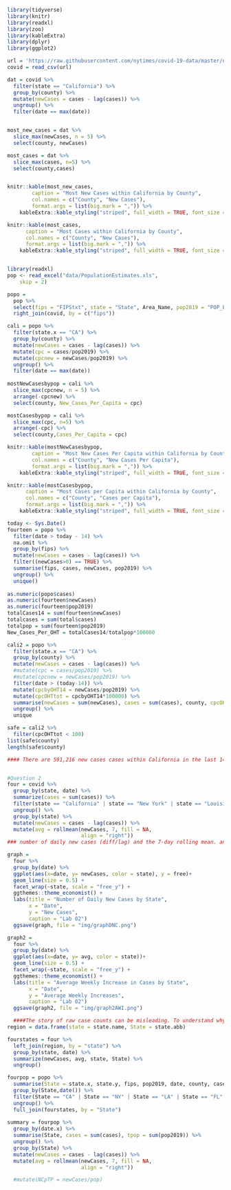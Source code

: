 ```r
library(tidyverse)
library(knitr)
library(readxl)
library(zoo)
library(kableExtra)
library(dplyr)
library(ggplot2)

url = 'https://raw.githubusercontent.com/nytimes/covid-19-data/master/us-counties.csv'
covid = read_csv(url)

dat = covid %>% 
  filter(state == "California") %>% 
  group_by(county) %>% 
  mutate(newCases = cases - lag(cases)) %>% 
  ungroup() %>% 
  filter(date == max(date)) 


most_new_cases = dat %>% 
  slice_max(newCases, n = 5) %>% 
  select(county, newCases)

most_cases = dat %>% 
  slice_max(cases, n=5) %>% 
  select(county,cases) 


knitr::kable(most_new_cases,              
        caption = "Most New Cases within California by County",
        col.names = c("County", "New Cases"),
        format.args = list(big.mark = ",")) %>% 
    kableExtra::kable_styling("striped", full_width = TRUE, font_size = 14)

knitr::kable(most_cases,              
      caption = "Most Cases within California by County",
      col.names = c("County", "New Cases"),
      format.args = list(big.mark = ",")) %>% 
    kableExtra::kable_styling("striped", full_width = TRUE, font_size = 14)


library(readxl)
pop <- read_excel("data/PopulationEstimates.xls", 
    skip = 2)

popo = 
  pop %>% 
  select(fips = "FIPStxt", state = "State", Area_Name, pop2019 = "POP_ESTIMATE_2019") %>% 
  right_join(covid, by = c("fips"))

cali = popo %>% 
  filter(state.x == "CA") %>% 
  group_by(county) %>% 
  mutate(newCases = cases - lag(cases)) %>% 
  mutate(cpc = cases/pop2019) %>% 
  mutate(cpcnew = newCases/pop2019) %>% 
  ungroup() %>% 
  filter(date == max(date)) 
 
mostNewCasesbypop = cali %>% 
  slice_max(cpcnew, n = 5) %>% 
  arrange(-cpcnew) %>% 
  select(county, New_Cases_Per_Capita = cpc)

mostCasesbypop = cali %>% 
  slice_max(cpc, n=5) %>% 
  arrange(-cpc) %>% 
  select(county,Cases_Per_Capita = cpc) 

knitr::kable(mostNewCasesbypop,              
        caption = "Most New Cases Per Capita within California by County",
        col.names = c("County", "New Cases Per Capita"),
        format.args = list(big.mark = ",")) %>% 
    kableExtra::kable_styling("striped", full_width = TRUE, font_size = 14)

knitr::kable(mostCasesbypop,              
      caption = "Most Cases per Capita within California by County",
      col.names = c("County", "Cases per Capita"),
      format.args = list(big.mark = ",")) %>% 
    kableExtra::kable_styling("striped", full_width = TRUE, font_size = 14)

today <- Sys.Date()
fourteen = popo %>% 
  filter(date > today - 14) %>% 
  na.omit %>% 
  group_by(fips) %>% 
  mutate(newCases = cases - lag(cases)) %>% 
  filter((newCases>0) == TRUE) %>% 
  summarise(fips, cases, newCases, pop2019) %>% 
  ungroup() %>% 
  unique()
  
as.numeric(popo$cases)
as.numeric(fourteen$newCases)
as.numeric(fourteen$pop2019)
totalCases14 = sum(fourteen$newCases)
totalcases = sum(total$cases)
totalpop = sum(fourteen$pop2019)
New_Cases_Per_OHT = totalCases14/totalpop*100000  

cali2 = popo %>% 
  filter(state.x == "CA") %>% 
  group_by(county) %>% 
  mutate(newCases = cases - lag(cases)) %>% 
  #mutate(cpc = cases/pop2019) %>% 
  #mutate(cpcnew = newCases/pop2019) %>% 
  filter(date > (today-14)) %>% 
  mutate(cpcbyOHT14 = newCases/pop2019) %>% 
  mutate(cpcOHTtot = cpcbyOHT14*100000) %>% 
  summarise(newCases = sum(newCases), cases = sum(cases), county, cpcOHTtot = sum(cpcOHTtot))%>% 
  ungroup() %>% 
  unique

safe = cali2 %>% 
  filter(cpcOHTtot < 100)
list(safe$county)
length(safe$county)

#### There are 591,216 new cases cases within California in the last 14 days and 621981 total cases.There are 14 counties that can be considered safe, as they have had less than 100 new cases per 100,000 residents over the past 14 days. 


#Question 2
four = covid %>% 
  group_by(state, date) %>% 
  summarize(cases = sum(cases)) %>% 
  filter(state == "California" | state == "New York" | state == "Louisiana" | state == "Florida")%>%
  ungroup() %>% 
  group_by(state) %>% 
  mutate(newCases = cases - lag(cases)) %>% 
  mutate(avg = rollmean(newCases, 7, fill = NA, 
                        align = "right"))
### number of daily new cases (diff/lag) and the 7-day rolling mean. and compelling geoms, labels, colors, and themes

graph =
  four %>%
  group_by(date) %>% 
  ggplot(aes(x=date, y= newCases, color = state), y = free)+
  geom_line(size = 0.5) +
  facet_wrap(~state, scale = "free_y") +
  ggthemes::theme_economist() +
  labs(title = "Number of Daily New Cases by State",
       x = "Date",
       y = "New Cases",
       caption = "Lab 02")
  ggsave(graph, file = "img/graphDNC.png")

graph2 =
  four %>%
  group_by(date) %>% 
  ggplot(aes(x=date, y= avg, color = state))+
  geom_line(size = 0.5) +
  facet_wrap(~state, scale = "free_y") +
  ggthemes::theme_economist() +
  labs(title = "Average Weekly Increase in Cases by State",
       x = "Date",
       y = "Average Weekly Increases",
       caption = "Lab 02")
  ggsave(graph2, file = "img/graph2AWI.png")

  ####The story of raw case counts can be misleading. To understand why, lets explore the cases per capita of each state. To do this, join the state COVID data to the USDA population estimates and calculate the newcases/totalpopulation. Additionally, calculate the 7-day rolling mean of the new cases per capita counts. This is a tricky task and will take some thought, time, and modification to existing code (most likley)!
region = data.frame(state = state.name, State = state.abb)

fourstates = four %>% 
  left_join(region, by = "state") %>%
  group_by(state, date) %>%
  summarize(newCases, avg, state, State) %>% 
  ungroup() 

fourpop = popo %>% 
  summarise(State = state.x, state.y, fips, pop2019, date, county, cases) %>% 
  group_by(State,date()) %>% 
  filter(State == "CA" | State == "NY" | State == "LA" | State == "FL") %>%
  ungroup() %>% 
  full_join(fourstates, by = "State")
  
summary = fourpop %>% 
  group_by(date.x) %>% 
  summarise(State, cases = sum(cases), tpop = sum(pop2019)) %>% 
  ungroup() %>% 
  group_by(State) %>% 
  mutate(newCases = cases - lag(cases)) %>% 
  mutate(avg = rollmean(newCases, 7, fill = NA, 
                        align = "right"))

  #mutate(NCpTP = newCases/pop)
```
